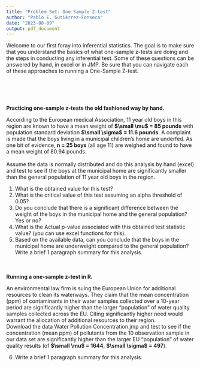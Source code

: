 ```yaml
---
title: "Problem Set: One Sample Z-test"
author: "Pablo E. Gutiérrez-Fonseca"
date: "2023-08-09"
output: pdf_document
---
```


Welcome to our first foray into inferential statistics. The goal is to make sure that you understand the basics of what one-sample z-tests are doing and the steps in conducting any inferential test. Some of these questions can be answered by hand, in excel or in
JMP. Be sure that you can navigate each of these approaches to running a One-Sample Z-test.<br />  
<br />  
<br /> 

**Practicing one-sample z-tests the old fashioned way by hand.<br />** 

According to the European medical Association, 11 year old boys in this region are known to have a mean weight of **$\small \mu$ = 85 pounds** with population standard deviation **$\small \sigma$ = 11.6 pounds**. A complaint is made that the boys living in a municipal children's home are underfed. As one bit of evidence, **n = 25 boys** (all age 11) are weighed and found to have a mean weight of 80.94 pounds.<br />  
Assume the data is normally distributed and do this analysis by hand (excel) and test to see if the boys at the municipal home are significantly smaller than the general population of 11 year old boys in the region.<br/> 

1. What is the obtained value for this test?<br />
2. What is the critical value of this test assuming an alpha threshold of 0.05?
3. Do you conclude that there is a significant difference between the weight of the boys in the
municipal home and the general population? Yes or no?
4. What is the Actual p-value associated with this obtained test statistic value? (you can use excel
functions for this).
5. Based on the available data, can you conclude that the boys in the municipal home are
underweight compared to the general population? Write a brief 1 paragraph summary for this
analysis.
<br />  
<br /> 

**Running a one-sample z-test in R.**<br />

An environmental law firm is suing the European Union for additional resources to clean its waterways. They claim that the mean concentration (ppm) of contaminants in their water samples collected over a 10-year period are significantly higher than the larger "population" of water quality samples collected across the EU. Citing significantly higher need would warrant the allocation of additional resources to
their region.
<br />
Download the data Water Pollution Concentration.jmp and test to see if the concentration (mean ppm) of pollutants from the 10 observation sample in our data set are significantly higher than the larger EU "population" of water quality results (of **$\small \mu$ = 1644**, **$\small \sigma$ = 497**).

6. Write a brief 1 paragraph summary for this analysis.



